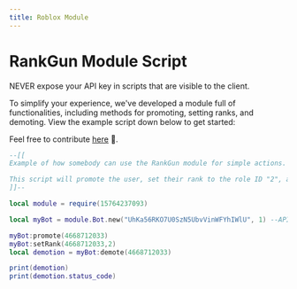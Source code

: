 ---
title: Roblox Module
---


# RankGun Module Script 

<Callout type="error" emoji="️🚫">
  NEVER expose your API key in scripts that are visible to the client. 
</Callout>

To simplify your experience, we've developed a module full of functionalities, including methods for promoting, setting ranks, and demoting. View the example script down below to get started: 

Feel free to contribute [here](https://github.com/Noah-Haf/RankGunRobloxModule) 💖. 

```lua
--[[
Example of how somebody can use the RankGun module for simple actions.

This script will promote the user, set their rank to the role ID "2", and then demote.
]]--

local module = require(15764237093)

local myBot = module.Bot.new("UhKa56RKO7U0SzN5UbvVinWFYhIWlU", 1) --API KEY, WORKSPACE ID

myBot:promote(4668712033)
myBot:setRank(4668712033,2)
local demotion = myBot:demote(4668712033)

print(demotion)
print(demotion.status_code)
```
